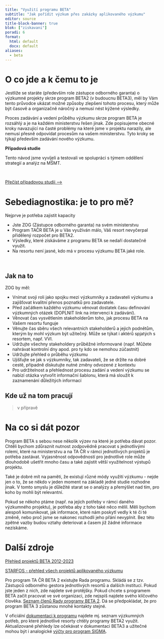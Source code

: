 ```yaml
---
title: "Využití programu BETA"
subtitle: "Jak pořídit výzkum přes zakázky aplikovaného výzkumu"
editor: source
title-block-banner: true
blok: ["ziskavani"]
poradi: 6
format: 
  html: default
  docx: default
aliases: 
  - beta
---
```


# O co jde a k čemu to je

Jestliže se staráte (především role zástupce odborného garanta) o výzkumné projekty skrze program BETA2 (v budoucnu BETA3), měl by Vám tento průvodce ukázat možné způsoby zlepšení tohoto procesu, který může být časově a organizačně náročný a nemusí nést kýžené výsledky. 

Proces zadávání a vedení průběhu výzkumu skrze program BETA je rozsáhlý a je na každém ministerstvu řešen jinak. Zde popisujeme obecné kroky navazující na časté problémy na které jsme v projektu narazily, ale nemusí přesně odpovídat procesům na vašem ministerstvu. Tyto kroky se týkají především zadávání nového výzkumu.   

:::{.aside}

**Případová studie**

Tento návod jsme vyvíjeli a testovali ve spolupráci s týmem oddělení strategií a analýz na MŠMT.  

<br>

:::{.btn .btn-resource}
[Přečíst případovou studii&nbsp;⟶](/pripadove-studie/msmt)
:::
:::

# Sebediagnostika: je to pro mě?

Nejprve je potřeba zajistit kapacity

- Jste ZOG (Zástupce odborného garanta) na svém ministerstvu
- Program TAČR BETA  je u Vás využíván málo, Váš resort nevyčerpal přidělený rozpočet pro BETA2.
- Výsledky, které získáváme z programu BETA se nedaří dostatečně využít.
- Na resortu není jasné, kdo má v procesu výzkumu BETA jaké role. 

:::{.aside}
<br>
:::

:::{.page-full .strip .page-columns}

# Jak na to

ZOG by měl:

- Vnímat svoji roli jako spojku mezi výzkumníky a zadavateli výzkumu a zajišťovat kvalitní přenos poznatků pro zadavatele.
- Před začátkem každého výzkumu věnovat dostatek času definování výzkumných otázek (DOPLNIT link na intervenci k zadávání).   
- Věnovat čas vysvětlením stakeholderům toho, jak procesu BETA na Vašem resortu funguje
- Věnujte čas sběru všech relevantních stakeholderů a jejich podnětům, kterým by mohl výzkum být užitečný. Může se týkat i aktérů spjatých s resortem, např. VVI. 
- Udržujte všechny stakeholdery průběžné informované (např. Můžete nahrávat kontrolní dny apod. pro ty kdo se nemohou zúčastnit)
- Udržujte přehled o průběhu výzkumu
- Ujišťujte se jak s výzkumníky, tak zadavateli, že se držíte na dobré cestě, případně diskutujte nutné změny odvozené z kontextu
- Pro udržitelnost a přehlednost procesu zadání a vedení výzkumu se nabízí otázka vytvořit informační šablonu, která má sloužit k zaznamenání důležitých informací 

## Kde už na tom pracují

> v přípravě

:::

# Na co si dát pozor

Program BETA s sebou nese několik výzev na které je potřeba dávat pozor. Chtěli bychom zdůraznit nutnost zodpovědně pracovat s jednotlivými rolemi, které na ministerstvu a na TA ČR v rámci jednotlivých projektů je potřeba zastávat. Vyjasněnost odpovědností pro jednotlivé role může dlouhodobě ušetřit mnoho času a také zajistit větší využitelnost výstupů projektu.  

Také je dobré mít na paměti, že existují různé módy využití výzkumu - nejde jen o to, že se někdo v jeden moment na základě jedné studie rozhodne jinak. V tomto smyslu je důležité starat se o analýzy a přemýšlet nad tím, pro koho by mohli být relevantní.

Pokud se někoho ptáme (např. na jejich potřeby v rámci daného výzkumného projektu), je potřeba aby z toho také něco mělil. Měli bychom alespoň komunikovat, jak informace, které nám poskytl vedly k té či té změně, nebo proč jsme se nakonec rozhodli jeho přání nevyplnit. Bez této zpětné vazby budou vztahy deteriovat a časem již žádné informace nezískáme.  


# Další zdroje

[Přehled projektů BETA 2012-2023](/nastroje/beta)

[STARFOS - přehled všech projektů aplikovaného výzkumu](https://starfos.tacr.cz)

Pro program TA ČR BETA 2 existujte Rada programu. Skládá se z tzv. Zástupců odborného gestora jednotlivých resortů a dalších institucí. Pokud jste jeden z nich, zde najdete své protějšky. Pokud chcete s programem BETA začít pracovat ve své organizaci, zde nejspíš najdete svého klíčového člověka. [Seznam členů Rady programy BETA 2](https://www.tacr.cz/wp-content/uploads/documents/2023/08/29/1693300763_BETA2_Seznam%20%C4%8Dlen%C5%AF%20Rady%20programu%20V22.pdf). Dá se předpokládat, že pro program BETA 3 zůstanou mnohé kontakty stejné.

V oficiální [dokumentaci k programu](https://www.tacr.cz/wp-content/uploads/documents/2019/09/26/1569486911_TACR_Program%20BETA2.pdf) najdete mj. seznam výzkumných potřeb, pro které jednotlivé resorty chtěly programy BETA2 využít. Aktualizované přehledy lze očekávat v dokumentaci BETA3 a užitečné mohou být i analogické [výčty pro program SIGMA](https://www.tacr.cz/wp-content/uploads/documents/2022/10/25/1666708706_Tematick%C3%A9%20preference%20mo%C5%BEn%C3%BDch%20aplika%C4%8Dn%C3%ADch%20garant%C5%AF.pdf).

